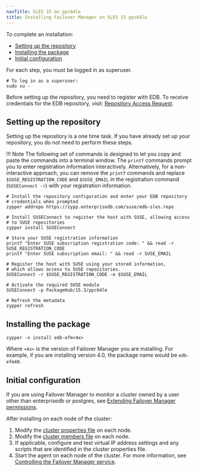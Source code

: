 ```yaml
---
navTitle: SLES 15 on ppc64le
title: Installing Failover Manager on SLES 15 ppc64le
---
```


To complete an installation:

- [Setting up the repository](#setting-up-the-repository)
- [Installing the package](#installing-the-package)
- [Initial configuration](#initial-configuration)

For each step, you must be logged in as superuser.

```shell
# To log in as a superuser:
sudo su -
```

Before setting up the repository, you need to register with EDB. To receive credentials for the EDB repository, visit: [Repository Access Request](https://www.enterprisedb.com/repository-access-request).

## Setting up the repository

Setting up the repository is a one time task. If you have already set up your repository, you do not need to perform these steps.

!!! Note
The following set of commands is designed to let you copy and paste the commands into a terminal window. The `printf` commands prompt you to enter registration information interactively. Alternatively, for a non-interactive approach, you can remove the `printf` commands and replace `$SUSE_REGISTRATION_CODE` and `$SUSE_EMAIL` in the registration command (`SUSEConnect -r`) with your registration information.

```shell
# Install the repository configuration and enter your EDB repository
# credentials when prompted
zypper addrepo https://zypp.enterprisedb.com/suse/edb-sles.repo

# Install SUSEConnect to register the host with SUSE, allowing access
# to SUSE repositories
zypper install SUSEConnect

# Store your SUSE registration information
printf "Enter SUSE subscription registration code: " && read -r SUSE_REGISTRATION_CODE
printf "Enter SUSE subscription email: " && read -r SUSE_EMAIL

# Register the host with SUSE using your stored information,
# which allows access to SUSE repositories.
SUSEConnect -r $SUSE_REGISTRATION_CODE -e $SUSE_EMAIL

# Activate the required SUSE module
SUSEConnect -p PackageHub/15.3/ppc64le

# Refresh the metadata
zypper refresh
```

## Installing the package

```shell
zypper -n install edb-efm<4x>
```

Where `<4x>` is the version of Failover Manager you are installing. For example, if you are installing version 4.0, the package name would be `edb-efm40`.

## Initial configuration

If you are using Failover Manager to monitor a cluster owned by a user other than enterprisedb or postgres, see [Extending Failover Manager permissions](../04_configuring_efm/04_extending_efm_permissions/#extending_efm_permissions).

After installing on each node of the cluster:

1.  Modify the [cluster properties file](../04_configuring_efm/01_cluster_properties/#cluster_properties) on each node.
2.  Modify the [cluster members file](../04_configuring_efm/03_cluster_members/#cluster_members) on each node.
3.  If applicable, configure and test virtual IP address settings and any scripts that are identified in the cluster properties file.
4.  Start the agent on each node of the cluster. For more information, see [Controlling the Failover Manager service](../08_controlling_efm_service/#controlling-the-failover-manager-service).
